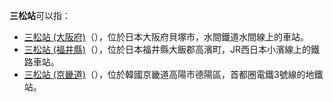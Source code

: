 {{noteTA
|1=zh-tw:三松站; zh-hk:三松站; zh-cn:三松站;
}}
'''三松站'''可以指：
* [[三松站_(大阪府)|三松站 (大阪府)]]（{{lang-ja|三ツ松駅}}），位於日本大阪府貝塚市，水間鐵道水間線上的車站。
* [[三松站_(福井縣)|三松站 (福井縣)]]（{{lang-ja|三松駅}}），位於日本福井縣大飯郡高濱町，JR西日本小濱線上的鐵路車站。
* [[三松站_(京畿道)|三松站 (京畿道)]]（{{lang-ko|삼송역}}），位於韓國京畿道高陽市德陽區，首都圈電鐵3號線的地鐵站。
{{disambig|cat=三字車站名消歧義}}